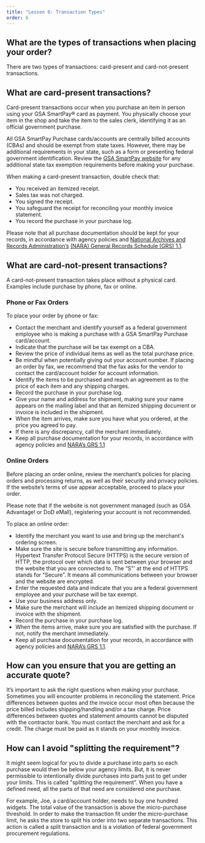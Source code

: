 ```yaml
---
title: "Lesson 6: Transaction Types"
order: 6
---
```


## What are the types of transactions when placing your order?

There are two types of transactions: card-present and card-not-present transactions.

## What are card-present transactions?

Card-present transactions occur when you purchase an item in person using your GSA SmartPay® card as payment. You physically choose your item in the shop and take the item to the sales clerk, identifying it as an official government purchase. 

All GSA SmartPay Purchase cards/accounts are centrally billed accounts (CBAs) and should be exempt from state taxes. However, there may be additional requirements in your state, such as a form or presenting federal government identification. Review the [GSA SmartPay website](https://smartpay.gsa.gov/smarttax) for any additional state tax exemption requirements before making your purchase.

When making a card-present transaction, double check that:

- You received an itemized receipt.
- Sales tax was not charged.
- You signed the receipt.
- You safeguard the receipt for reconciling your monthly invoice statement.
- You record the purchase in your purchase log.

Please note that all purchase documentation should be kept for your records, in accordance with agency policies and [National Archives and Records Administration’s](https://www.archives.gov/files/records-mgmt/grs/grs01-1.pdf) [(NARA) General Records Schedule (GRS) 1.1](https://www.archives.gov/files/records-mgmt/grs/grs01-1.pdf).

## What are card-not-present transactions?
A card-not-present transaction takes place without a physical card. Examples include purchase by phone, fax or online.

### Phone or Fax Orders

To place your order by phone or fax:

- Contact the merchant and identify yourself as a federal government employee who is making a purchase with a GSA SmartPay Purchase card/account.
- Indicate that the purchase will be tax exempt on a CBA.
- Review the price of individual items as well as the total purchase price.
- Be mindful when potentially giving out your account number. If placing an order by fax, we recommend that the fax asks for the vendor to contact the card/account holder for account information.
- Identify the items to be purchased and reach an agreement as to the price of each item and any shipping charges.
- Record the purchase in your purchase log.
- Give your name and address for shipment, making sure your name appears on the mailing label and that an itemized shipping document or invoice is included in the shipment.
- When the item arrives, make sure you have what you ordered, at the price you agreed to pay.
- If there is any discrepancy, call the merchant immediately.
- Keep all purchase documentation for your records, in accordance with agency policies and [NARA’s GRS 1.1](https://www.archives.gov/files/records-mgmt/grs/grs01-1.pdf)

### Online Orders

Before placing an order online, review the merchant’s policies for placing orders and processing returns, as well as their security and privacy policies. If the website’s terms of use appear acceptable, proceed to place your order.

Please note that if the website is not government managed (such as GSA Advantage! or DoD eMall), registering your account is not recommended.

To place an online order:

- Identify the merchant you want to use and bring up the merchant's ordering screen.
- Make sure the site is secure before transmitting any information. Hypertext Transfer Protocol Secure (HTTPS) is the secure version of HTTP, the protocol over which data is sent between your browser and the website that you are connected to. The “S”' at the end of HTTPS stands for “Secure”. It means all communications between your browser and the website are encrypted.
- Enter the requested data and indicate that you are a federal government employee and your purchase will be tax exempt.
- Use your business address only.
- Make sure the merchant will include an itemized shipping document or invoice with the shipment.
- Record the purchase in your purchase log.
- When the items arrive, make sure you are satisfied with the purchase. If not, notify the merchant immediately.
- Keep all purchase documentation for your records, in accordance with agency policies and [NARA’s GRS 1.1](https://www.archives.gov/files/records-mgmt/grs/grs01-1.pdf)_._

## How can you ensure that you are getting an accurate quote?

It’s important to ask the right questions when making your purchase. Sometimes you will encounter problems in reconciling the statement. Price differences between quotes and the invoice occur most often because the price billed includes shipping/handling and/or a tax charge. Price differences between quotes and statement amounts cannot be disputed with the contractor bank. You must contact the merchant and ask for a credit. The charge must be paid as it stands on your monthly invoice.

## How can I avoid "splitting the requirement"?

It might seem logical for you to divide a purchase into parts so each purchase would then be below your agency limits. But, it is never permissible to intentionally divide purchases into parts just to get under your limits. This is called "splitting the requirement”. When you have a defined need, all the parts of that need are considered one purchase.

For example, Joe, a card/account holder, needs to buy one hundred widgets. The total value of the transaction is above the micro-purchase threshold. In order to make the transaction fit under the micro-purchase limit, he asks the store to split his order into two separate transactions. This action is called a split transaction and is a violation of federal government procurement regulations.
